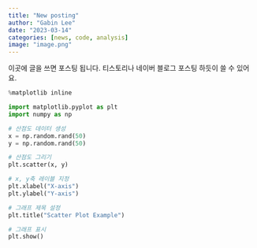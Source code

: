 ```yaml
---
title: "New posting"
author: "Gabin Lee"
date: "2023-03-14"
categories: [news, code, analysis]
image: "image.png"
---
```


이곳에 글을 쓰면 포스팅 됩니다.
티스토리나 네이버 블로그 포스팅 하듯이 쓸 수 있어요.


```python
%matplotlib inline

import matplotlib.pyplot as plt
import numpy as np

# 산점도 데이터 생성
x = np.random.rand(50)
y = np.random.rand(50)

# 산점도 그리기
plt.scatter(x, y)

# x, y축 레이블 지정
plt.xlabel("X-axis")
plt.ylabel("Y-axis")

# 그래프 제목 설정
plt.title("Scatter Plot Example")

# 그래프 표시
plt.show()
```